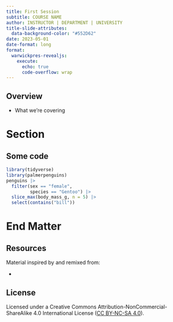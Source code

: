 ```yaml
---
title: First Session
subtitle: COURSE NAME
author: INSTRUCTOR | DEPARTMENT | UNIVERSITY
title-slide-attributes:
  data-background-color: "#552D62"
date: 2023-05-01
date-format: long
format: 
  warwickpres-revealjs:
    execute:
      echo: true
      code-overflow: wrap
---
```


## Overview

-   What we're covering

# Section {.inverse}

## Some code

```r
library(tidyverse)
library(palmerpenguins)
penguins |>
  filter(sex == "female",
         species == "Gentoo") |>
  slice_max(body_mass_g, n = 5) |>
  select(contains("bill"))
```


# End Matter {.inverse}

## Resources

Material inspired by and remixed from:

- 

## License

Licensed under a Creative Commons Attribution-NonCommercial-ShareAlike 4.0 International License ([CC BY-NC-SA 4.0](https://creativecommons.org/licenses/by-nc-sa/4.0/){target="_blank"}).
